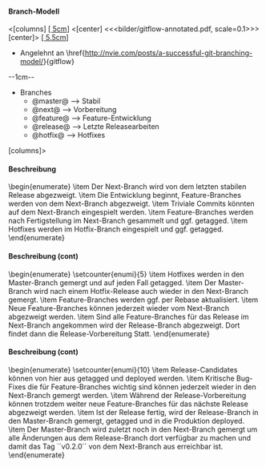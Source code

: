 ==== Branch-Modell ====

<[columns]
[[[ 5cm ]]]
<[center]
<<<bilder/gitflow-annotated.pdf, scale=0.1>>>
[center]>
[[[ 5.5cm ]]]
* Angelehnt an \href{http://nvie.com/posts/a-successful-git-branching-model/}{gitflow}

--1cm--

* Branches
** @master@ --> Stabil
** @next@ --> Vorbereitung
** @feature@ --> Feature-Entwicklung
** @release@ --> Letzte Releasearbeiten
** @hotfix@ --> Hotfixes
[columns]>


==== Beschreibung ====

\begin{enumerate}
\item Der Next-Branch wird von dem letzten stabilen Release abgezweigt.
\item Die Entwicklung beginnt, Feature-Branches werden von dem Next-Branch abgezweigt.
\item Triviale Commits könnten auf dem Next-Branch eingespielt werden.
\item Feature-Branches werden nach Fertigstellung im Next-Branch gesammelt und ggf. getagged.
\item  Hotfixes werden im Hotfix-Branch eingespielt und ggf. getagged.
\end{enumerate}

==== Beschreibung (cont) ====

\begin{enumerate}
\setcounter{enumi}{5}
\item Hotfixes werden in den Master-Branch gemergt und auf jeden Fall getagged.
\item Der Master-Branch wird nach einem Hotfix-Release auch wieder in den Next-Branch gemergt.
\item Feature-Branches werden ggf. per Rebase aktualisiert.
\item Neue Feature-Branches können jederzeit wieder vom Next-Branch abgezweigt werden.
\item Sind alle Feature-Branches für das Release im Next-Branch angekommen wird der Release-Branch abgezweigt. Dort findet dann die Release-Vorbereitung Statt.
\end{enumerate}

==== Beschreibung (cont) ====

\begin{enumerate}
\setcounter{enumi}{10}
\item Release-Candidates können von hier aus getagged und deployed werden.
\item Kritische Bug-Fixes die für Feature-Branches wichtig sind können jederzeit wieder in den Next-Branch gemergt werden.
\item Während der Release-Vorbereitung können trotzdem weiter neue Feature-Branches für das nächste Release abgezweigt werden.
\item Ist der Release fertig, wird der Release-Branch in den Master-Branch gemergt, getagged und in die Produktion deployed.
\item Der Master-Branch wird zuletzt noch in den Next-Branch gemergt um alle Änderungen aus dem Release-Branch dort verfügbar zu machen und damit das Tag ``v0.2.0`` von dem Next-Branch aus erreichbar ist.
\end{enumerate}
